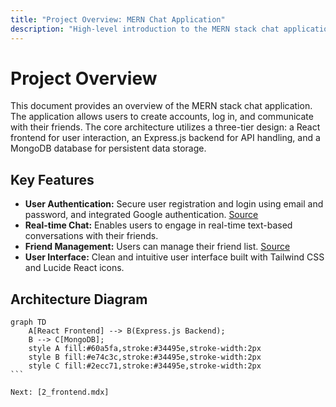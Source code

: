 ```yaml
---
title: "Project Overview: MERN Chat Application"
description: "High-level introduction to the MERN stack chat application."
---
```

# Project Overview

<TOC />

This document provides an overview of the MERN stack chat application.  The application allows users to create accounts, log in, and communicate with their friends.  The core architecture utilizes a three-tier design: a React frontend for user interaction, an Express.js backend for API handling, and a MongoDB database for persistent data storage.

## Key Features

*   **User Authentication:** Secure user registration and login using email and password, and integrated Google authentication.  [Source](https://github.com/shinymack/Chat-App-MERN/blob/main/frontend/src/pages/LoginPage.jsx)
*   **Real-time Chat:** Enables users to engage in real-time text-based conversations with their friends.
*   **Friend Management:**  Users can manage their friend list.  [Source](https://github.com/shinymack/Chat-App-MERN/blob/main/frontend/src/components/Sidebar.jsx)
*   **User Interface:**  Clean and intuitive user interface built with Tailwind CSS and Lucide React icons.


## Architecture Diagram

````mermaid
graph TD
    A[React Frontend] --> B(Express.js Backend);
    B --> C[MongoDB];
    style A fill:#60a5fa,stroke:#34495e,stroke-width:2px
    style B fill:#e74c3c,stroke:#34495e,stroke-width:2px
    style C fill:#2ecc71,stroke:#34495e,stroke-width:2px
```

Next: [2_frontend.mdx]